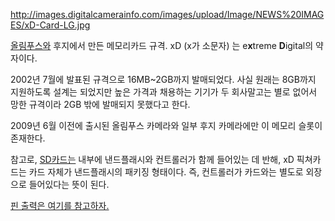 http://images.digitalcamerainfo.com/images/upload/Image/NEWS%20IMAGES/xD-Card-LG.jpg

[[올림푸스]]와 후지에서 만든 메모리카드 규격. xD (x가 소문자) 는 e'''x'''treme '''D'''igital의 약자이다.

2002년 7월에 발표된 규격으로 16MB~2GB까지 발매되었다. 
사실 원래는 8GB까지 지원하도록 설계는 되었지만 높은 가격과 채용하는 기기가 두 회사말고는 별로 없어서 망한 규격이라 2GB 밖에 발매되지 못했다고 한다.

2009년 6월 이전에 출시된 올림푸스 카메라와 일부 후지 카메라에만 이 메모리 슬롯이 존재한다.

참고로, [[SD카드]]는 내부에 낸드플래시와 컨트롤러가 함께 들어있는 데 반해, xD 픽쳐카드는 카드 자체가 낸드플래시의 패키징 형태이다. 즉, 컨트롤러가 카드와는 별도로 외장으로 들어있다는 뜻이 된다.

[http://www.allpinouts.org/index.php?title=XD-Picture_Card 핀 출력은 여기를 참고하자.]
